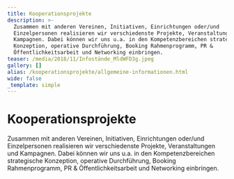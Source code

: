 ```yaml
---
title: Kooperationsprojekte
description: >-
  Zusammen mit anderen Vereinen, Initiativen, Einrichtungen oder/und
  Einzelpersonen realisieren wir verschiedenste Projekte, Veranstaltungen und
  Kampagnen. Dabei können wir uns u.a. in den Kompetenzbereichen strategische
  Konzeption, operative Durchführung, Booking Rahmenprogramm, PR &
  Öffentlichkeitsarbeit und Networking einbringen.
teaser: /media/2018/11/Infostände_MldWFD3g.jpeg
gallery: []
alias: /kooperationsprojekte/allgemeine-informationen.html
wide: false
_template: simple
---
```


# Kooperationsprojekte

Zusammen mit anderen Vereinen, Initiativen, Einrichtungen oder/und Einzelpersonen realisieren wir verschiedenste Projekte, Veranstaltungen und Kampagnen. Dabei können wir uns u.a. in den Kompetenzbereichen strategische Konzeption, operative Durchführung, Booking Rahmenprogramm, PR & Öffentlichkeitsarbeit und Networking einbringen.
